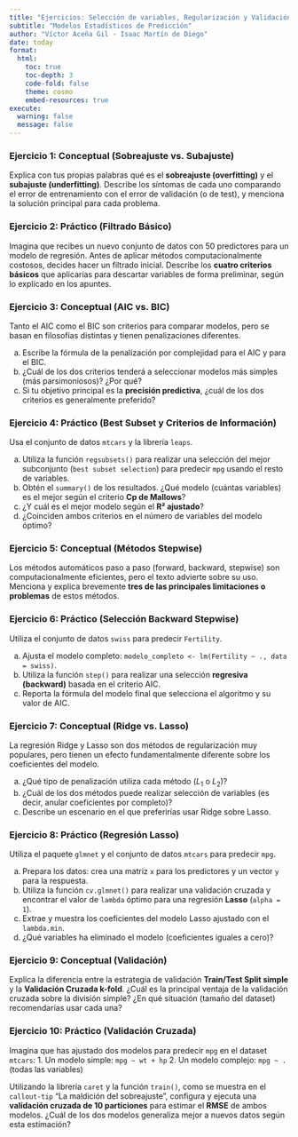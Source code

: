 ```yaml
---
title: "Ejercicios: Selección de variables, Regularización y Validación"
subtitle: "Modelos Estadísticos de Predicción"
author: "Víctor Aceña Gil - Isaac Martín de Diego"
date: today
format: 
  html:
    toc: true
    toc-depth: 3
    code-fold: false
    theme: cosmo
    embed-resources: true
execute:
  warning: false
  message: false
---
```


### Ejercicio 1: Conceptual (Sobreajuste vs. Subajuste)

Explica con tus propias palabras qué es el **sobreajuste (overfitting)** y el **subajuste (underfitting)**. Describe los síntomas de cada uno comparando el error de entrenamiento con el error de validación (o de test), y menciona la solución principal para cada problema.



### Ejercicio 2: Práctico (Filtrado Básico)

Imagina que recibes un nuevo conjunto de datos con 50 predictores para un modelo de regresión. Antes de aplicar métodos computacionalmente costosos, decides hacer un filtrado inicial. Describe los **cuatro criterios básicos** que aplicarías para descartar variables de forma preliminar, según lo explicado en los apuntes.



### Ejercicio 3: Conceptual (AIC vs. BIC)

Tanto el AIC como el BIC son criterios para comparar modelos, pero se basan en filosofías distintas y tienen penalizaciones diferentes.

a) Escribe la fórmula de la penalización por complejidad para el AIC y para el BIC.
b) ¿Cuál de los dos criterios tenderá a seleccionar modelos más simples (más parsimoniosos)? ¿Por qué?
c) Si tu objetivo principal es la **precisión predictiva**, ¿cuál de los dos criterios es generalmente preferido?



### Ejercicio 4: Práctico (Best Subset y Criterios de Información)

Usa el conjunto de datos `mtcars` y la librería `leaps`.

a) Utiliza la función `regsubsets()` para realizar una selección del mejor subconjunto (`best subset selection`) para predecir `mpg` usando el resto de variables.
b) Obtén el `summary()` de los resultados. ¿Qué modelo (cuántas variables) es el mejor según el criterio **Cp de Mallows**?
c) ¿Y cuál es el mejor modelo según el **R² ajustado**?
d) ¿Coinciden ambos criterios en el número de variables del modelo óptimo?



### Ejercicio 5: Conceptual (Métodos Stepwise)

Los métodos automáticos paso a paso (forward, backward, stepwise) son computacionalmente eficientes, pero el texto advierte sobre su uso. Menciona y explica brevemente **tres de las principales limitaciones o problemas** de estos métodos.



### Ejercicio 6: Práctico (Selección Backward Stepwise)

Utiliza el conjunto de datos `swiss` para predecir `Fertility`.

a) Ajusta el modelo completo: `modelo_completo <- lm(Fertility ~ ., data = swiss)`.
b) Utiliza la función `step()` para realizar una selección **regresiva (backward)** basada en el criterio AIC.
c) Reporta la fórmula del modelo final que selecciona el algoritmo y su valor de AIC.



### Ejercicio 7: Conceptual (Ridge vs. Lasso)

La regresión Ridge y Lasso son dos métodos de regularización muy populares, pero tienen un efecto fundamentalmente diferente sobre los coeficientes del modelo.

a) ¿Qué tipo de penalización utiliza cada método ($L_1$ o $L_2$)?
b) ¿Cuál de los dos métodos puede realizar selección de variables (es decir, anular coeficientes por completo)?
c) Describe un escenario en el que preferirías usar Ridge sobre Lasso. 



### Ejercicio 8: Práctico (Regresión Lasso)

Utiliza el paquete `glmnet` y el conjunto de datos `mtcars` para predecir `mpg`.

a) Prepara los datos: crea una matriz `x` para los predictores y un vector `y` para la respuesta.
b) Utiliza la función `cv.glmnet()` para realizar una validación cruzada y encontrar el valor de `lambda` óptimo para una regresión **Lasso** (`alpha = 1`).
c) Extrae y muestra los coeficientes del modelo Lasso ajustado con el `lambda.min`.
d) ¿Qué variables ha eliminado el modelo (coeficientes iguales a cero)?



### Ejercicio 9: Conceptual (Validación)

Explica la diferencia entre la estrategia de validación **Train/Test Split simple** y la **Validación Cruzada k-fold**. ¿Cuál es la principal ventaja de la validación cruzada sobre la división simple? ¿En qué situación (tamaño del dataset) recomendarías usar cada una?



### Ejercicio 10: Práctico (Validación Cruzada)

Imagina que has ajustado dos modelos para predecir `mpg` en el dataset `mtcars`:
1.  Un modelo simple: `mpg ~ wt + hp`
2.  Un modelo complejo: `mpg ~ .` (todas las variables)

Utilizando la librería `caret` y la función `train()`, como se muestra en el `callout-tip` "La maldición del sobreajuste", configura y ejecuta una **validación cruzada de 10 particiones** para estimar el **RMSE** de ambos modelos. ¿Cuál de los dos modelos generaliza mejor a nuevos datos según esta estimación?